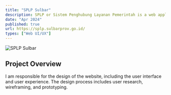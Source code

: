 ```yaml
---
title: "SPLP Sulbar"
description: SPLP or Sistem Penghubung Layanan Pemerintah is a web application that helps the government to manage the services provided to the community.
date: "Apr 2024"
published: true
url: https://splp.sulbarprov.go.id/
types: ["Web UI/UX"]
---
```


![SPLP Sulbar](/images/splp.png)

## Project Overview
I am responsible for the design of the website, including the user interface and user experience. The design process includes user research, wireframing, and prototyping.